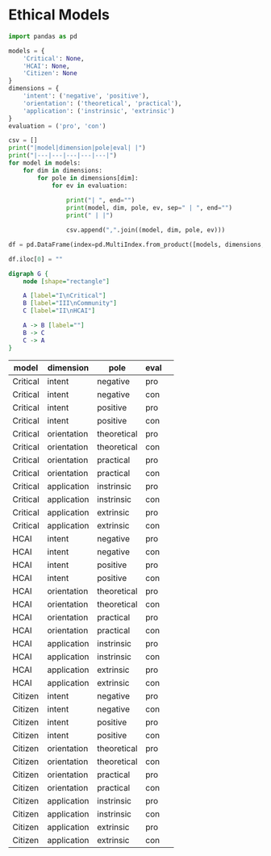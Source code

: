 # Ethical Models

```python
import pandas as pd
```

```python
models = {
    'Critical': None, 
    'HCAI': None, 
    'Citizen': None
}
dimensions = {
    'intent': ('negative', 'positive'),
    'orientation': ('theoretical', 'practical'),
    'application': ('instrinsic', 'extrinsic')
}
evaluation = ('pro', 'con')
```

```python
csv = []
print("|model|dimension|pole|eval| |")
print("|---|---|---|---|---|")
for model in models:
    for dim in dimensions:
        for pole in dimensions[dim]:
            for ev in evaluation:
                
                print("| ", end="")
                print(model, dim, pole, ev, sep=" | ", end="")
                print(" | |")

                csv.append(",".join((model, dim, pole, ev)))
```

```python
df = pd.DataFrame(index=pd.MultiIndex.from_product([models, dimensions, evaluation]))
```

```python
df.iloc[0] = ""
```

```dot
digraph G {
    node [shape="rectangle"]

    A [label="I\nCritical"]
    B [label="III\nCommunity"]
    C [label="II\nHCAI"]

    A -> B [label=""]
    B -> C
    C -> A
}
```

|model|dimension|pole|eval| |
|---|---|---|---|---|
| Critical | intent | negative | pro | |
| Critical | intent | negative | con | |
| Critical | intent | positive | pro | |
| Critical | intent | positive | con | |
| Critical | orientation | theoretical | pro | |
| Critical | orientation | theoretical | con | |
| Critical | orientation | practical | pro | |
| Critical | orientation | practical | con | |
| Critical | application | instrinsic | pro | |
| Critical | application | instrinsic | con | |
| Critical | application | extrinsic | pro | |
| Critical | application | extrinsic | con | |
| HCAI | intent | negative | pro | |
| HCAI | intent | negative | con | |
| HCAI | intent | positive | pro | |
| HCAI | intent | positive | con | |
| HCAI | orientation | theoretical | pro | |
| HCAI | orientation | theoretical | con | |
| HCAI | orientation | practical | pro | |
| HCAI | orientation | practical | con | |
| HCAI | application | instrinsic | pro | |
| HCAI | application | instrinsic | con | |
| HCAI | application | extrinsic | pro | |
| HCAI | application | extrinsic | con | |
| Citizen | intent | negative | pro | |
| Citizen | intent | negative | con | |
| Citizen | intent | positive | pro | |
| Citizen | intent | positive | con | |
| Citizen | orientation | theoretical | pro | |
| Citizen | orientation | theoretical | con | |
| Citizen | orientation | practical | pro | |
| Citizen | orientation | practical | con | |
| Citizen | application | instrinsic | pro | |
| Citizen | application | instrinsic | con | |
| Citizen | application | extrinsic | pro | |
| Citizen | application | extrinsic | con | |
